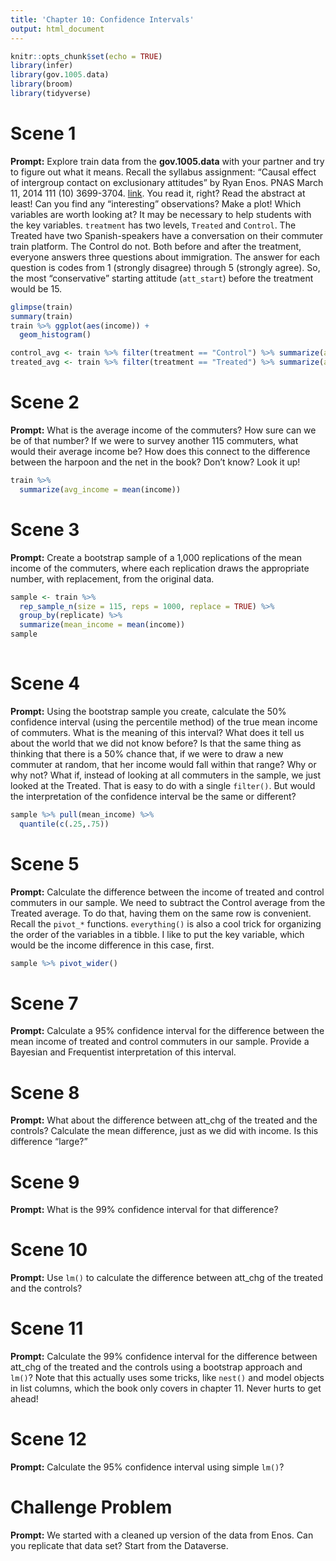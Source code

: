 ```yaml
---
title: 'Chapter 10: Confidence Intervals'
output: html_document
---
```


```r
knitr::opts_chunk$set(echo = TRUE)
library(infer)
library(gov.1005.data)
library(broom)
library(tidyverse)
```

# Scene 1

**Prompt:** Explore train data from the **gov.1005.data** with your partner and try to figure out what it means. Recall the syllabus assignment: "Causal effect of intergroup contact on exclusionary attitudes" by Ryan Enos. PNAS March 11, 2014 111 (10) 3699-3704. [link](https://www.pnas.org/content/pnas/111/10/3699.full.pdf%20). You read it, right? Read the abstract at least! Can you find any "interesting" observations? Make a plot! Which variables are worth looking at? It may be necessary to help students with the key variables. `treatment` has two levels, `Treated` and `Control`. The Treated have two Spanish-speakers have a conversation on their commuter train platform. The Control do not. Both before and after the treatment, everyone answers three questions about immigration. The answer for each question is codes from 1 (strongly disagree) through 5 (strongly agree). So, the most "conservative" starting attitude (`att_start`) before the treatment would be 15.

```r

glimpse(train)
summary(train)
train %>% ggplot(aes(income)) +
  geom_histogram()

control_avg <- train %>% filter(treatment == "Control") %>% summarize(avg = mean(att_chg))
treated_avg <- train %>% filter(treatment == "Treated") %>% summarize(avg = mean(att_chg))

```


# Scene 2

**Prompt:** What is the average income of the commuters? How sure can we be of that number? If we were to survey another 115 commuters, what would their average income be? How does this connect to the difference between the harpoon and the net in the book? Don't know? Look it up!
```r

train %>% 
  summarize(avg_income = mean(income))

```


# Scene 3

**Prompt:** Create a bootstrap sample of a 1,000 replications of the mean income of the commuters, where each replication draws the appropriate number, with replacement, from the original data.

```r
sample <- train %>%
  rep_sample_n(size = 115, reps = 1000, replace = TRUE) %>%
  group_by(replicate) %>% 
  summarize(mean_income = mean(income))
sample
  

```


# Scene 4

**Prompt:** Using the bootstrap sample you create, calculate the 50% confidence interval (using the percentile method) of the true mean income of commuters. What is the meaning of this interval? What does it tell us about the world that we did not know before? Is that the same thing as thinking that there is a 50% chance that, if we were to draw a new commuter at random, that her income would fall within that range? Why or why not? What if, instead of looking at all commuters in the sample, we just looked at the Treated. That is easy to do with a single `filter()`. But would the interpretation of the confidence interval be the same or different?
```r
sample %>% pull(mean_income) %>%
  quantile(c(.25,.75))

```



# Scene 5

**Prompt:**  Calculate  the difference between the income of treated and control commuters in our sample. We need to subtract the Control average from the Treated average. To do that, having them on the same row is convenient. Recall the `pivot_*` functions. `everything()` is also a cool trick for organizing the order of the variables in a tibble. I like to put the key variable, which would be the income difference in this case, first.

```r

sample %>% pivot_wider()

```


# Scene 7

**Prompt:**  Calculate a 95% confidence interval for the difference between the mean income of treated and control commuters in our sample. Provide a Bayesian and Frequentist interpretation of this interval.


# Scene 8

**Prompt:**  What about the difference between att_chg of the treated and the controls? Calculate the mean difference, just as we did with income. Is this difference "large?" 



# Scene 9

**Prompt:** What is the 99% confidence interval for that difference? 



# Scene 10

**Prompt:** Use `lm()` to calculate the difference between att_chg of the treated and the controls? 


# Scene 11

**Prompt:** Calculate the 99% confidence interval for the difference between att_chg of the treated and the controls using a bootstrap approach and `lm()`? Note that this actually uses some tricks, like `nest()` and model objects in list columns, which the book only covers in chapter 11. Never hurts to get ahead!


# Scene 12

**Prompt:** Calculate the 95% confidence interval using simple `lm()`?


# Challenge Problem

**Prompt:** We started with a cleaned up version of the data from Enos. Can you replicate that data set? Start from the Dataverse.

